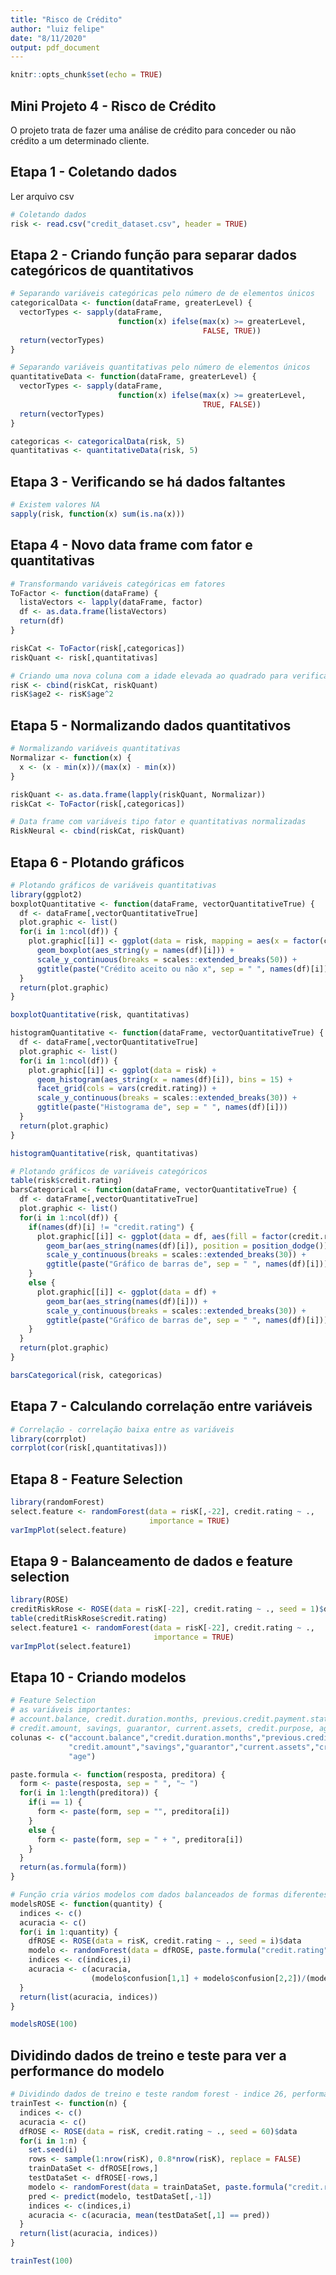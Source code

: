 ```yaml
---
title: "Risco de Crédito"
author: "luiz felipe"
date: "8/11/2020"
output: pdf_document
---
```


```r
knitr::opts_chunk$set(echo = TRUE)
```

## Mini Projeto 4 - Risco de Crédito

O projeto trata de fazer uma análise de crédito para conceder ou não crédito a um determinado cliente.

## Etapa 1 - Coletando dados

Ler arquivo csv

```r
# Coletando dados
risk <- read.csv("credit_dataset.csv", header = TRUE)
```

## Etapa 2 - Criando função para separar dados categóricos de quantitativos

```r
# Separando variáveis categóricas pelo número de de elementos únicos
categoricalData <- function(dataFrame, greaterLevel) {
  vectorTypes <- sapply(dataFrame, 
                        function(x) ifelse(max(x) >= greaterLevel, 
                                           FALSE, TRUE))
  return(vectorTypes)
}

# Separando variáveis quantitativas pelo número de elementos únicos
quantitativeData <- function(dataFrame, greaterLevel) {
  vectorTypes <- sapply(dataFrame, 
                        function(x) ifelse(max(x) >= greaterLevel, 
                                           TRUE, FALSE))
  return(vectorTypes)
}

categoricas <- categoricalData(risk, 5)
quantitativas <- quantitativeData(risk, 5)
```

## Etapa 3 - Verificando se há dados faltantes

```r
# Existem valores NA
sapply(risk, function(x) sum(is.na(x)))
```

## Etapa 4 - Novo data frame com fator e quantitativas

```r
# Transformando variáveis categóricas em fatores
ToFactor <- function(dataFrame) {
  listaVectors <- lapply(dataFrame, factor)
  df <- as.data.frame(listaVectors)
  return(df)
}

riskCat <- ToFactor(risk[,categoricas])
riskQuant <- risk[,quantitativas]

# Criando uma nova coluna com a idade elevada ao quadrado para verificar sua influência no modelo
risK <- cbind(riskCat, riskQuant)
risK$age2 <- risK$age^2
```

## Etapa 5 - Normalizando dados quantitativos

```r
# Normalizando variáveis quantitativas
Normalizar <- function(x) {
  x <- (x - min(x))/(max(x) - min(x))
}

riskQuant <- as.data.frame(lapply(riskQuant, Normalizar))
riskCat <- ToFactor(risk[,categoricas])

# Data frame com variáveis tipo fator e quantitativas normalizadas
RiskNeural <- cbind(riskCat, riskQuant)
```

## Etapa 6 - Plotando gráficos

```r
# Plotando gráficos de variáveis quantitativas
library(ggplot2)
boxplotQuantitative <- function(dataFrame, vectorQuantitativeTrue) {
  df <- dataFrame[,vectorQuantitativeTrue]
  plot.graphic <- list()
  for(i in 1:ncol(df)) {
    plot.graphic[[i]] <- ggplot(data = risk, mapping = aes(x = factor(credit.rating), group = factor(credit.rating))) +
      geom_boxplot(aes_string(y = names(df)[i])) + 
      scale_y_continuous(breaks = scales::extended_breaks(50)) +
      ggtitle(paste("Crédito aceito ou não x", sep = " ", names(df)[i]))
  }
  return(plot.graphic)
}

boxplotQuantitative(risk, quantitativas)

histogramQuantitative <- function(dataFrame, vectorQuantitativeTrue) {
  df <- dataFrame[,vectorQuantitativeTrue]
  plot.graphic <- list()
  for(i in 1:ncol(df)) {
    plot.graphic[[i]] <- ggplot(data = risk) +
      geom_histogram(aes_string(x = names(df)[i]), bins = 15) + 
      facet_grid(cols = vars(credit.rating)) +
      scale_y_continuous(breaks = scales::extended_breaks(30)) +
      ggtitle(paste("Histograma de", sep = " ", names(df)[i]))
  }
  return(plot.graphic)
}

histogramQuantitative(risk, quantitativas)

# Plotando gráficos de variáveis categóricos
table(risk$credit.rating)
barsCategorical <- function(dataFrame, vectorQuantitativeTrue) {
  df <- dataFrame[,vectorQuantitativeTrue]
  plot.graphic <- list()
  for(i in 1:ncol(df)) {
    if(names(df)[i] != "credit.rating") {
      plot.graphic[[i]] <- ggplot(data = df, aes(fill = factor(credit.rating))) +
        geom_bar(aes_string(names(df)[i]), position = position_dodge()) + 
        scale_y_continuous(breaks = scales::extended_breaks(30)) +
        ggtitle(paste("Gráfico de barras de", sep = " ", names(df)[i]))
    }
    else {
      plot.graphic[[i]] <- ggplot(data = df) +
        geom_bar(aes_string(names(df)[i])) + 
        scale_y_continuous(breaks = scales::extended_breaks(30)) +
        ggtitle(paste("Gráfico de barras de", sep = " ", names(df)[i]))
    }
  }
  return(plot.graphic)
}

barsCategorical(risk, categoricas)
```

## Etapa 7 - Calculando correlação entre variáveis

```r
# Correlação - correlação baixa entre as variáveis
library(corrplot)
corrplot(cor(risk[,quantitativas]))
```

## Etapa 8 - Feature Selection

```r
library(randomForest)
select.feature <- randomForest(data = risK[,-22], credit.rating ~ ., 
                               importance = TRUE)
varImpPlot(select.feature)
```

## Etapa 9 - Balanceamento de dados e feature selection
```r
library(ROSE)
creditRiskRose <- ROSE(data = risK[-22], credit.rating ~ ., seed = 1)$data
table(creditRiskRose$credit.rating)
select.feature1 <- randomForest(data = risK[-22], credit.rating ~ ., 
                                importance = TRUE)
varImpPlot(select.feature1)
```

## Etapa 10 - Criando modelos
```r
# Feature Selection
# as variáveis importantes:
# account.balance, credit.duration.months, previous.credit.payment.status,
# credit.amount, savings, guarantor, current.assets, credit.purpose, age.
colunas <- c("account.balance","credit.duration.months","previous.credit.payment.status",
             "credit.amount","savings","guarantor","current.assets","credit.purpose",
             "age")

paste.formula <- function(resposta, preditora) {
  form <- paste(resposta, sep = " ", "~ ")
  for(i in 1:length(preditora)) {
    if(i == 1) {
      form <- paste(form, sep = "", preditora[i])
    }
    else {
      form <- paste(form, sep = " + ", preditora[i])
    }
  }
  return(as.formula(form))
}

# Função cria vários modelos com dados balanceados de formas diferentes - índice 60, performance 0.823
modelsROSE <- function(quantity) {
  indices <- c()
  acuracia <- c()
  for(i in 1:quantity) {
    dfROSE <- ROSE(data = risK, credit.rating ~ ., seed = i)$data
    modelo <- randomForest(data = dfROSE, paste.formula("credit.rating", colunas), importance = TRUE)
    indices <- c(indices,i)
    acuracia <- c(acuracia, 
                  (modelo$confusion[1,1] + modelo$confusion[2,2])/(modelo$confusion[1,1] + modelo$confusion[2,2] + modelo$confusion[1,2] + modelo$confusion[2,1]))
  }
  return(list(acuracia, indices))
}

modelsROSE(100)
```

## Dividindo dados de treino e teste para ver a performance do modelo

```r
# Dividindo dados de treino e teste random forest - indice 26, performance 0.89
trainTest <- function(n) {
  indices <- c()
  acuracia <- c()
  dfROSE <- ROSE(data = risK, credit.rating ~ ., seed = 60)$data
  for(i in 1:n) {
    set.seed(i)
    rows <- sample(1:nrow(risK), 0.8*nrow(risK), replace = FALSE)
    trainDataSet <- dfROSE[rows,]
    testDataSet <- dfROSE[-rows,]
    modelo <- randomForest(data = trainDataSet, paste.formula("credit.rating", colunas), importance = TRUE)
    pred <- predict(modelo, testDataSet[,-1])
    indices <- c(indices,i)
    acuracia <- c(acuracia, mean(testDataSet[,1] == pred))
  }
  return(list(acuracia, indices))
}

trainTest(100)
```

